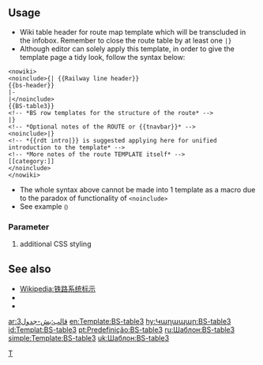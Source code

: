 {{Documentation subpage}}
<!-- PLEASE ADD CATEGORIES AND INTERWIKIS AT THE BOTTOM OF THIS PAGE -->
{{template shortcut|bs-table3}}
== Usage ==
* Wiki table header for route map template which will be transcluded in the infobox. Remember to close the route table by at least one <tt><nowiki>|}</nowiki></tt>
* Although editor can solely apply this template, in order to give the template page a tidy look, follow the syntax below:
<pre><nowiki>
<noinclude>{| {{Railway line header}}
{{bs-header}}
|-
|</noinclude>
{{BS-table3}}
<!-- *BS row templates for the structure of the route* -->
|}
<!-- *Optional notes of the ROUTE or {{tnavbar}}* -->
<noinclude>|}
<!-- *{{rdt intro|}} is suggested applying here for unified introduction to the template* -->
<!-- *More notes of the route TEMPLATE itself* -->
[[category:]]
</noinclude>
</nowiki></pre>

* The whole syntax above cannot be made into 1 template as a macro due to the paradox of functionality of <tt><nowiki><noinclude></nowiki></tt>
* See example {{tl|Sochi Light Metro route diagram}} <small>({{edit|template:Sochi Light Metro route diagram}})</small>
=== Parameter ===
#additional CSS styling

== See also ==
* [[Wikipedia:铁路系统标示]]
* {{tl|Rdt intro}}
* {{tl|Infobox rdt}}
<includeonly>

[[Category:铁路系统标示|T]]

[[ar:قالب:بش-جدول3]]
[[en:Template:BS-table3]]
[[hy:Կաղապար:BS-table3]]
[[id:Templat:BS-table3]]
[[pt:Predefinição:BS-table3]]
[[ru:Шаблон:BS-table3]]
[[simple:Template:BS-table3]]
[[uk:Шаблон:BS-table3]]

</includeonly>